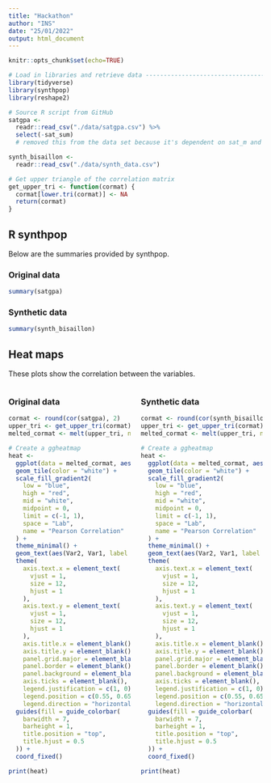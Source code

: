 ```yaml
---
title: "Hackathon"
author: "INS"
date: "25/01/2022"
output: html_document
---
```


```r
knitr::opts_chunk$set(echo=TRUE)

# Load in libraries and retrieve data -------------------------------------
library(tidyverse)
library(synthpop)
library(reshape2)

# Source R script from GitHub
satgpa <-
  readr::read_csv("./data/satgpa.csv") %>%
  select(-sat_sum) 
  # removed this from the data set because it's dependent on sat_m and sat_v

synth_bisaillon <-
  readr::read_csv("./data/synth_data.csv")

# Get upper triangle of the correlation matrix
get_upper_tri <- function(cormat) {
  cormat[lower.tri(cormat)] <- NA
  return(cormat)
}
```
## R synthpop

Below are the summaries provided by synthpop.

### Original data

```r
summary(satgpa)
```

### Synthetic data

```r
summary(synth_bisaillon)
```

## Heat maps

These plots show the correlation between the variables.

:::::::::::::: {.columns}
::: {.column width="50%"}

### Original data
```r
cormat <- round(cor(satgpa), 2)
upper_tri <- get_upper_tri(cormat)
melted_cormat <- melt(upper_tri, na.rm = TRUE)

# Create a ggheatmap
heat <-
  ggplot(data = melted_cormat, aes(Var2, Var1, fill = value)) +
  geom_tile(color = "white") +
  scale_fill_gradient2(
    low = "blue",
    high = "red",
    mid = "white",
    midpoint = 0,
    limit = c(-1, 1),
    space = "Lab",
    name = "Pearson Correlation"
  ) +
  theme_minimal() +
  geom_text(aes(Var2, Var1, label = value), color = "black", size = 4) +
  theme(
    axis.text.x = element_text(
      vjust = 1,
      size = 12,
      hjust = 1
    ),
    axis.text.y = element_text(
      vjust = 1,
      size = 12,
      hjust = 1
    ),
    axis.title.x = element_blank(),
    axis.title.y = element_blank(),
    panel.grid.major = element_blank(),
    panel.border = element_blank(),
    panel.background = element_blank(),
    axis.ticks = element_blank(),
    legend.justification = c(1, 0),
    legend.position = c(0.55, 0.65),
    legend.direction = "horizontal") +
  guides(fill = guide_colorbar(
    barwidth = 7,
    barheight = 1,
    title.position = "top",
    title.hjust = 0.5
  )) +
  coord_fixed()

print(heat)
```

:::
::: {.column width="50%"}

### Synthetic data
```r
cormat <- round(cor(synth_bisaillon), 2)
upper_tri <- get_upper_tri(cormat)
melted_cormat <- melt(upper_tri, na.rm = TRUE)

# Create a ggheatmap
heat <-
  ggplot(data = melted_cormat, aes(Var2, Var1, fill = value)) +
  geom_tile(color = "white") +
  scale_fill_gradient2(
    low = "blue",
    high = "red",
    mid = "white",
    midpoint = 0,
    limit = c(-1, 1),
    space = "Lab",
    name = "Pearson Correlation"
  ) +
  theme_minimal() +
  geom_text(aes(Var2, Var1, label = value), color = "black", size = 4) +
  theme(
    axis.text.x = element_text(
      vjust = 1,
      size = 12,
      hjust = 1
    ),
    axis.text.y = element_text(
      vjust = 1,
      size = 12,
      hjust = 1
    ),
    axis.title.x = element_blank(),
    axis.title.y = element_blank(),
    panel.grid.major = element_blank(),
    panel.border = element_blank(),
    panel.background = element_blank(),
    axis.ticks = element_blank(),
    legend.justification = c(1, 0),
    legend.position = c(0.55, 0.65),
    legend.direction = "horizontal") +
  guides(fill = guide_colorbar(
    barwidth = 7,
    barheight = 1,
    title.position = "top",
    title.hjust = 0.5
  )) +
  coord_fixed()

print(heat)
```

:::
::::::::::::::